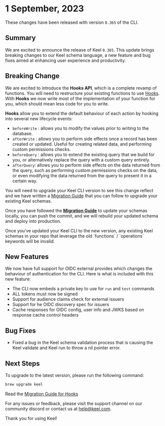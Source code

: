 # 1 September, 2023

These changes have been released with version `0.365` of the CLI.

## Summary

We are excited to announce the release of Keel `0.365`. This update brings breaking changes to our Keel schema language, a new feature and bug fixes aimed at enhancing user experience and productivity.

## Breaking Change

We are excited to introduce the **Hooks API**, which is a complete revamp of functions. You will need to restructure your existing functions to use [Hooks](/functions#hooks). With **Hooks** we now write most of the implementation of your function for you, which should mean less code for you to write.

**Hooks** allow you to extend the default behaviour of each action by hooking into several new lifecycle events:

- `beforeWrite` : allows you to modify the values prior to writing to the database.
- `afterWrite` : allows you to perform side effects once a record has been created or updated. Useful for creating related data, and performing custom permissions checks.
- `beforeQuery` : allows you to extend the existing query that we build for you, or alternatively replace the query with a custom query entirely.
- `afterQuery`: allows you to perform side effects on the data returned from the query, such as performing custom permissions checks on the data, or even modifying the data returned from the query to present it in a certain way.

You will need to upgrade your Keel CLI version to see this change reflect and we have written a [Migration Guide](/functions/hooks/migration-guide) that you can follow to upgrade your existing Keel schemas.

Once you have followed the [**Migration Guide**](/functions/hooks/migration-guide) to update your schemas locally, you can push the commit, and we will rebuild your updated schema and deploy into production.



<Callout type="info" emoji="💡">
Once you’ve updated your Keel CLI to the new version, any existing Keel schemas in your repo that leverage the old `functions` / `operations` keywords will be invalid.
</Callout>

## New Features

We now have full support for OIDC external provides which changes the behaviour of authentication for the CLI. Here is what is included with this new feature:

- The CLI now embeds a private key to use for `run` and `test` commands
- ALL tokens must now be signed
- Support for audience claims check for external issuers
- Support for  he OIDC discovery spec for issuers
- Cache responses for OIDC config, user info and JWKS based on response cache control headers

## Bug Fixes
- Fixed a bug in the Keel schema validation process that is causing the Keel validate and Keel run to throw a nil pointer error.

## Next Steps

To upgrade to the latest version, please run the following command:

```bash
brew upgrade keel
```

Read the [Migration Guide for Hooks](/functions/hooks/migration-guide)

For any issues or feedback, please visit the support channel on our community discord or contact us at [help@keel.com](mailto:help@keel.com).

Thank you for using Keel!
